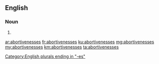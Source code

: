 ==English==

===Noun===
{{head|en|plural}}

# {{plural of|abortiveness|lang=en|nocat=1}}

[[Category:English plurals ending in "-es"]]

[[ar:abortivenesses]]
[[fr:abortivenesses]]
[[ku:abortivenesses]]
[[mg:abortivenesses]]
[[my:abortivenesses]]
[[km:abortivenesses]]
[[ta:abortivenesses]]